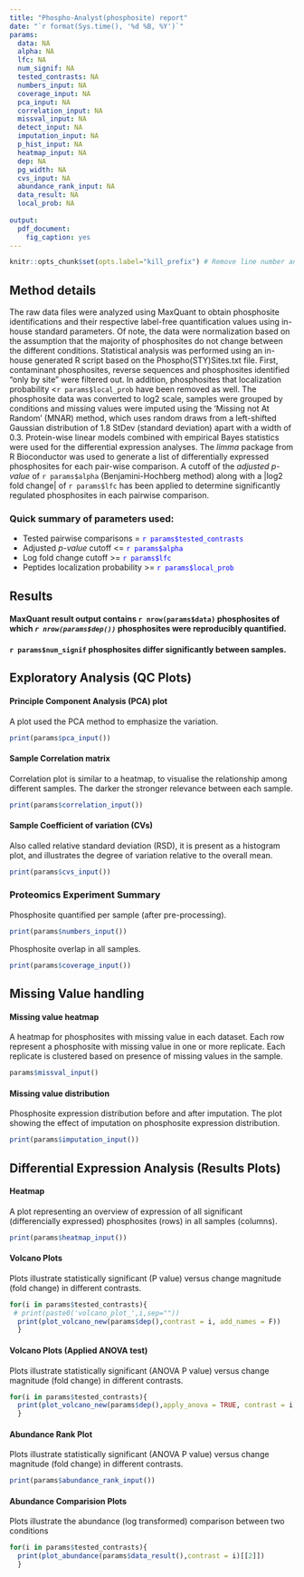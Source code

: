 ```yaml
---
title: "Phospho-Analyst(phosphosite) report"
date: "`r format(Sys.time(), '%d %B, %Y')`"
params:
  data: NA
  alpha: NA
  lfc: NA
  num_signif: NA
  tested_contrasts: NA
  numbers_input: NA
  coverage_input: NA
  pca_input: NA
  correlation_input: NA
  missval_input: NA
  detect_input: NA
  imputation_input: NA
  p_hist_input: NA
  heatmap_input: NA
  dep: NA
  pg_width: NA
  cvs_input: NA
  abundance_rank_input: NA
  data_result: NA
  local_prob: NA
  
output: 
  pdf_document:
    fig_caption: yes
---
```

```r
knitr::opts_chunk$set(opts.label="kill_prefix") # Remove line number and Comment "##" from printing
```

## Method details

The raw data files were analyzed using MaxQuant to obtain phosphosite identifications and their respective label-free quantification values using in-house standard parameters. Of note, the data were normalization based on the assumption that the majority of phosphosites do not change between the different conditions. 
Statistical analysis was performed using an in-house generated R script based on the Phospho(STY)Sites.txt file. First, contaminant phosphosites, reverse sequences and phosphosites identified “only by site” were filtered out. In addition, phosphosites that localization probability <`r params$local_prob` have been removed as well. The phosphosite data was converted to log2 scale, samples were grouped by conditions and missing values were imputed using the ‘Missing not At Random’ (MNAR) method, which uses random draws from a left-shifted Gaussian distribution of 1.8 StDev (standard deviation) apart with a width of 0.3. Protein-wise linear models combined with empirical Bayes statistics were used for the differential expression analyses. The _limma_ package from R Bioconductor was used to generate a list of differentially expressed phosphosites for each pair-wise comparison. A cutoff of the _adjusted p-value_ of `r params$alpha` (Benjamini-Hochberg method) along with a |log2 fold change| of `r params$lfc` has been applied to determine significantly regulated phosphosites in each pairwise comparison.


### Quick summary of parameters used:

* Tested pairwise comparisons =   <span style="color:blue">`r params$tested_contrasts`</span>  
* Adjusted _p-value_ cutoff <= <span style="color:blue">`r params$alpha`</span>  
* Log fold change cutoff >= <span style="color:blue">`r params$lfc`</span>  
* Peptides localization probability >= <span style="color:blue">`r params$local_prob`</span> 

## Results

#### MaxQuant result output contains `r nrow(params$data)` phosphosites of which _`r nrow(params$dep())`_ phosphosites were reproducibly quantified.

#### `r params$num_signif` phosphosites differ significantly between samples.

\pagebreak



## Exploratory Analysis (QC Plots)

#### Principle Component Analysis (PCA) plot

  A plot used the PCA method to emphasize the variation.
    
```r
print(params$pca_input())
```
\pagebreak

#### Sample Correlation matrix
Correlation plot is similar to a heatmap, to visualise the relationship among different samples. The darker the stronger relevance between each sample. 



```r
print(params$correlation_input())
```
\pagebreak

#### Sample Coefficient of variation (CVs)
  
  Also called relative standard deviation (RSD), it is present as a histogram plot, and illustrates the degree of variation relative to the overall mean.
  
```r
print(params$cvs_input())
```
\pagebreak

### Proteomics Experiment Summary

Phosphosite quantified per sample (after pre-processing).

```r
print(params$numbers_input())
```
\pagebreak

Phosphosite overlap in all samples.
  

```r
print(params$coverage_input())
```
\pagebreak



## Missing Value handling

#### Missing value heatmap
A heatmap for phosphosites with missing value in each dataset. Each row represent a phosphosite with missing value in one or more replicate. Each replicate is clustered based on presence of missing values in the sample. 


```r
params$missval_input()
```
\pagebreak

#### Missing value distribution
Phosphosite expression distribution before and after imputation. The plot showing the effect of imputation on phosphosite expression distribution.

```r
print(params$imputation_input())
```
\pagebreak

## Differential Expression Analysis (Results Plots) 

#### Heatmap
  A plot representing an overview of expression of all significant (differencially expressed) phosphosites (rows) in all samples (columns).

 
```r
print(params$heatmap_input())
```
\pagebreak
  
#### Volcano Plots
  Plots illustrate statistically significant (P value) versus change magnitude (fold change) in different contrasts.
  
```r
for(i in params$tested_contrasts){
 # print(paste0('volcano_plot_',i,sep=""))
  print(plot_volcano_new(params$dep(),contrast = i, add_names = F))
  }
```
\pagebreak
  
#### Volcano Plots (Applied ANOVA test)
  Plots illustrate statistically significant (ANOVA P value) versus change magnitude (fold change) in different contrasts.
  
```r
for(i in params$tested_contrasts){
  print(plot_volcano_new(params$dep(),apply_anova = TRUE, contrast = i, add_names = F))
  }
```
\pagebreak
  
#### Abundance Rank Plot
  Plots illustrate statistically significant (ANOVA P value) versus change magnitude (fold change) in different contrasts.
  
```r
print(params$abundance_rank_input())
```
\pagebreak
  
#### Abundance Comparision Plots
  Plots illustrate the abundance (log transformed) comparison between two conditions
  
```r
for(i in params$tested_contrasts){
  print(plot_abundance(params$data_result(),contrast = i)[[2]])
  }
```





